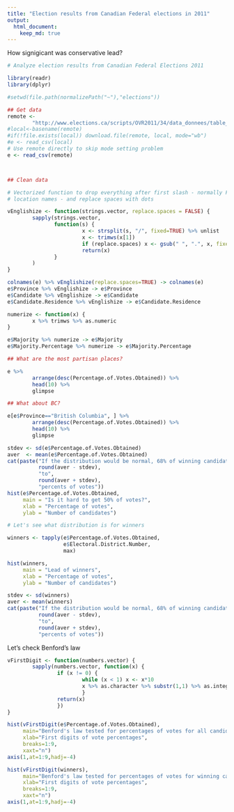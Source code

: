 ```yaml
---
title: "Election results from Canadian Federal elections in 2011"
output: 
  html_document:
    keep_md: true
---
```


How signigicant was conservative lead?

```r
# Analyze election results from Canadian Federal Elections 2011

library(readr)
library(dplyr)

#setwd(file.path(normalizePath("~"),"elections"))
```

```r
## Get data
remote <- 
        "http://www.elections.ca/scripts/OVR2011/34/data_donnees/table_tableau12.csv"
#local<-basename(remote)
#if(!file.exists(local)) download.file(remote, local, mode="wb")
#e <- read_csv(local)
# Use remote directly to skip mode setting problem
e <- read_csv(remote)



## Clean data

# Vectorized function to drop everything after first slash - normally French
# location names - and replace spaces with dots

vEnglishize <- function(strings.vector, replace.spaces = FALSE) {
        sapply(strings.vector, 
               function(s) {
                        x <- strsplit(s, "/", fixed=TRUE) %>% unlist
                        x <- trimws(x[1])
                        if (replace.spaces) x <- gsub(" ", ".", x, fixed=TRUE)
                        return(x)
               }
        )
}

colnames(e) %>% vEnglishize(replace.spaces=TRUE) -> colnames(e)
e$Province %>% vEnglishize -> e$Province
e$Candidate %>% vEnglishize -> e$Candidate
e$Candidate.Residence %>% vEnglishize -> e$Candidate.Residence

numerize <- function(x) {
        x %>% trimws %>% as.numeric
}

e$Majority %>% numerize -> e$Majority
e$Majority.Percentage %>% numerize -> e$Majority.Percentage

## What are the most partisan places?

e %>% 
        arrange(desc(Percentage.of.Votes.Obtained)) %>%
        head(10) %>%
        glimpse

## What about BC?

e[e$Province=="British Columbia", ] %>%
        arrange(desc(Percentage.of.Votes.Obtained)) %>%
        head(10) %>%
        glimpse

stdev <- sd(e$Percentage.of.Votes.Obtained)
aver  <- mean(e$Percentage.of.Votes.Obtained)
cat(paste("If the distribution would be normal, 68% of winning candidates would get",
          round(aver - stdev),
          "to",
          round(aver + stdev),
          "percents of votes"))
hist(e$Percentage.of.Votes.Obtained,
     main = "Is it hard to get 50% of votes?",
     xlab = "Percentage of votes",
     ylab = "Number of candidates")

# Let's see what distribution is for winners

winners <- tapply(e$Percentage.of.Votes.Obtained,
                  e$Electoral.District.Number,
                  max)

hist(winners,
     main = "Lead of winners",
     xlab = "Percentage of votes",
     ylab = "Number of candidates")

stdev <- sd(winners)
aver <- mean(winners)
cat(paste("If the distribution would be normal, 68% of winning candidates would get",
          round(aver - stdev),
          "to",
          round(aver + stdev),
          "percents of votes"))
```

Let's check Benford's law
```r

vFirstDigit <- function(numbers.vector) {
        sapply(numbers.vector, function(x) {
                if (x != 0) {
                        while (x < 1) x <- x*10
                        x %>% as.character %>% substr(1,1) %>% as.integer -> x
                        }
                return(x)
                })
}

hist(vFirstDigit(e$Percentage.of.Votes.Obtained),
     main="Benford's law tested for percentages of votes for all candidates",
     xlab="First digits of vote percentages",
     breaks=1:9,
     xaxt="n")
axis(1,at=1:9,hadj=-4)

hist(vFirstDigit(winners),
     main="Benford's law tested for percentages of votes for winning candidates",
     xlab="First digits of vote percentages",
     breaks=1:9,
     xaxt="n")
axis(1,at=1:9,hadj=-4)
```